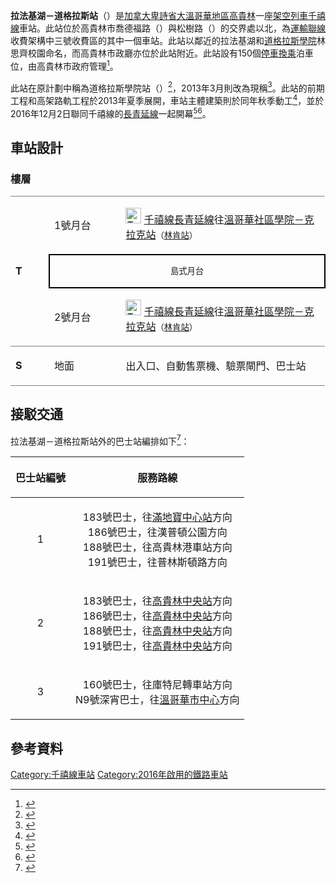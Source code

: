 {{Infobox Station 
| Title         = 拉法基湖－道格拉斯站
| EngTitle      = {{lang|en|Lafarge Lake–Douglas Station}}
| ImageName     = Lafarge Lake-Douglas station.jpg
| linecolour    = #FFD520
| Code          = 
| Operator      = [[運輸聯線|運輸聯線]]
| Line          = [[溫哥華架空列車|溫哥華架空列車]][[千禧線|千禧線]]
| Place         = [[加拿大|加拿大]][[卑詩省|卑詩省]][[高貴林|高貴林]]
| StartDate     = 2016年12月2日
| RouteType     = Metro
| MTSystem      = 溫哥華架空列車
| MTType        = 高架車站
| MTPlatformType= [[島式月台|島式月台]]
| MTPlatformNum = 2
| yearly ridership = 
}}
'''拉法基湖－道格拉斯站'''（{{lang-en|Lafarge Lake–Douglas Station}}）是[[加拿大|加拿大]][[卑詩省|卑詩省]][[大溫哥華地區|大溫哥華地區]][[高貴林|高貴林]]一座[[溫哥華架空列車|架空列車]][[千禧線|千禧線]]車站。此站位於高貴林市喬德福路（{{lang|en|Guildford Way}}）與松樹路（{{lang|en|Pinetree Way}}）的交界處以北，為[[運輸聯線|運輸聯線]]收費架構中三號收費區的其中一個車站。此站以鄰近的拉法基湖和[[道格拉斯學院|道格拉斯學院]]林思齊校園命名，而高貴林市政廳亦位於此站附近。此站設有150個[[停車換乘|停車換乘]]泊車位，由高貴林市政府管理<ref>{{Cite web|url=http://www.evergreenline.gov.bc.ca/documents/InformationSheets/160912_EGL_Infosheet_Parking.pdf|title=Parking at Evergreen Stations|publisher=卑詩省政府|accessdate=2016-12-01|archive-url=https://web.archive.org/web/20161202101206/http://www.evergreenline.gov.bc.ca/documents/InformationSheets/160912_EGL_Infosheet_Parking.pdf|archive-date=2016-12-02|dead-url=yes}}</ref>。

此站在原計劃中稱為道格拉斯學院站（{{lang|en|Douglas College Station}}）<ref>{{cite web|url=http://www.evergreenline.gov.bc.ca/documents/Postcards/120817_ELRT_GeneralInfo_Postcard_FINAL.pdf|title=Evergreen Line General Information Postcard|publisher=British Columbia Ministry of Transportation|accessdate=2013-06-14|archive-url=https://web.archive.org/web/20130320035608/http://www.evergreenline.gov.bc.ca/documents/Postcards/120817_ELRT_GeneralInfo_Postcard_FINAL.pdf|archive-date=2013-03-20|dead-url=yes}}</ref>，2013年3月則改為現稱<ref>{{cite web|url=http://www.mingpaovan.com/htm/news/20130324/vap1h.htm|title=長青線敲定7站名 造價14.3億 連接本滿高3市|publisher=《明報》加西版|date=2013-03-24|accessdate=2013-03-24|deadurl=yes|archiveurl=https://archive.is/20130427032659/http://www.mingpaovan.com/htm/news/20130324/vap1h.htm|archivedate=2013-04-27}}</ref>。此站的前期工程和高架路軌工程於2013年夏季展開，車站主體建築則於同年秋季動工<ref>{{cite web|url=http://www.evergreenline.gov.bc.ca/documents/CommunityUpdates/130327_CommunityUpdate5.pdf|title=Community Update No. 5 - Looking ahead: Evergreen Line construction activities|page=26|date=2013-06|publisher=British Columbia Ministry of Transportation|accessdate=2013-06-14|archive-url=https://web.archive.org/web/20130605160313/http://www.evergreenline.gov.bc.ca/documents/CommunityUpdates/130327_CommunityUpdate5.pdf|archive-date=2013-06-05|dead-url=yes}}</ref>，並於2016年12月2日聯同千禧線的[[長青延線|長青延線]]一起開幕<ref name="open-date">{{cite news|last1=Brown|first1=Scott|title=TransLink will open Evergreen Line on Dec. 2|date=2016-11-07|accessdate=2016-11-07|work=Vancouver Sun|url=http://vancouversun.com/news/local-news/translink-will-open-evergreen-line-on-dec-2|archive-date=2016-11-07|archive-url=https://web.archive.org/web/20161107222150/http://vancouversun.com/news/local-news/translink-will-open-evergreen-line-on-dec-2|dead-url=no}}</ref><ref>{{Cite news|url=http://bc.ctvnews.ca/tri-cities-rejoice-the-long-awaited-evergreen-line-opens-1.3186748|title=Tri-Cities rejoice: The long-awaited Evergreen Line opens|publisher=CTV Vancouver|date=2016-12-02|accessdate=2016-12-02|archive-date=2016-12-03|archive-url=https://web.archive.org/web/20161203153512/http://bc.ctvnews.ca/tri-cities-rejoice-the-long-awaited-evergreen-line-opens-1.3186748|dead-url=no}}</ref>。

==車站設計==
===樓層===
{|cellspacing=0 cellpadding=3
|-
|style="border-top:solid 1px gray;border-bottom:solid 1px gray;" width=50 rowspan=3 valign=top|'''T'''
|style="border-top:solid 1px gray;" width=110 valign=top|1號月台
|style="border-top:solid 1px gray;" width=350 valign=top|{{arrow|L}} [[File:Translinkmillennium.svg|25px]] [[千禧線|千禧線]][[長青延線|長青延線]]往[[溫哥華社區學院－克拉克站|溫哥華社區學院－克拉克站]]<small>（[[林肯站|林肯站]]）</small>
|-
|style="border:solid 2px black;font-size:smaller;" colspan=2 align=center|島式月台
|-
|style="border-bottom:solid 1px gray;"|2號月台
|style="border-bottom:solid 1px gray;"|{{arrow|L}} [[File:Translinkmillennium.svg|25px]] [[千禧線|千禧線]][[長青延線|長青延線]]往[[溫哥華社區學院－克拉克站|溫哥華社區學院－克拉克站]]<small>（[[林肯站|林肯站]]）</small>
|-
|style="border-bottom:solid 1px gray;" valign=top|'''S'''
|style="border-bottom:solid 1px gray;" valign=top|地面
|style="border-bottom:solid 1px gray;" valign=top|出入口、自動售票機、驗票閘門、巴士站
|}

==接駁交通==
拉法基湖－道格拉斯站外的巴士站編排如下<ref>{{cite web|url=http://www.translink.ca/en/Schedules-and-Maps/SkyTrain/Millennium-Line-Stations/Lafarge-Lake-Douglas.aspx|title=Lafarge Lake-Douglas Station|publisher=TransLink|accessdate=2016-12-07|archive-url=https://web.archive.org/web/20161221110328/http://www.translink.ca/en/Schedules-and-Maps/SkyTrain/Millennium-Line-Stations/Lafarge-Lake-Douglas.aspx|archive-date=2016-12-21|dead-url=yes}}</ref>：
{|class="wikitable"
!巴士站編號
!服務路線
|-
| align="center" | 1
| align="center" | 183號巴士，往[[滿地寶中心站|滿地寶中心站]]方向<br>186號巴士，往漢普頓公園方向<br>188號巴士，往高貴林港車站方向<br>191號巴士，往普林斯頓路方向
|-
| align="center" | 2
| align="center" | 183號巴士，往[[高貴林中央站|高貴林中央站]]方向<br>186號巴士，往[[高貴林中央站|高貴林中央站]]方向<br>188號巴士，往[[高貴林中央站|高貴林中央站]]方向<br>191號巴士，往[[高貴林中央站|高貴林中央站]]方向
|-
| align="center" | 3
| align="center" | 160號巴士，往庫特尼轉車站方向<br>N9號深宵巴士，往[[溫哥華市中心|溫哥華市中心]]方向
|}

==參考資料==
{{Reflist}}

{{溫哥華架空列車車站}}

[[Category:千禧線車站|Category:千禧線車站]]
[[Category:2016年啟用的鐵路車站|Category:2016年啟用的鐵路車站]]
